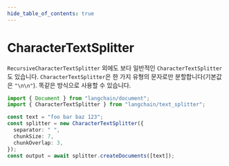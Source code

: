 ```yaml
---
hide_table_of_contents: true
---
```


# CharacterTextSplitter

`RecursiveCharacterTextSplitter` 외에도 보다 일반적인 `CharacterTextSplitter`도 있습니다. `CharacterTextSplitter`은 한 가지 유형의 문자로만 분할합니다(기본값은 `"\n\n"`). 똑같은 방식으로 사용할 수 있습니다.

```typescript
import { Document } from "langchain/document";
import { CharacterTextSplitter } from "langchain/text_splitter";

const text = "foo bar baz 123";
const splitter = new CharacterTextSplitter({
  separator: " ",
  chunkSize: 7,
  chunkOverlap: 3,
});
const output = await splitter.createDocuments([text]);
```
